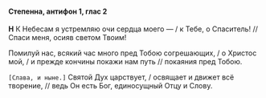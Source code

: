 #### Степенна, антифон 1, глас 2

**Н** К Небесам я устремляю очи сердца моего — / к Тебе, о Спаситель! // Спаси меня, осияв светом Твоим!

Помилуй нас, всякий час много пред Тобою согрешающих, / о Христос мой, / и прежде кончины покажи нам путь // покаяния пред Тобою.

<R>`[Слава, и ныне.]`</R> Святой Дух царствует, / освящает и движет всё творение, // ведь Он есть Бог, единосущный Отцу и Слову.
